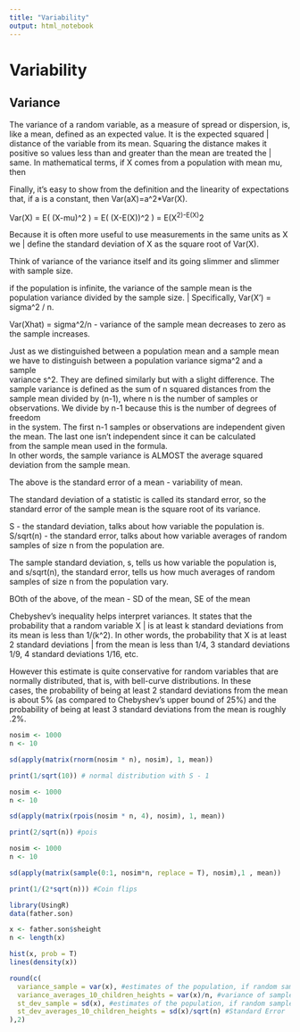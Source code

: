 ```yaml
---
title: "Variability"
output: html_notebook
---
```


# Variability

## Variance

The variance of a random variable, as a measure of spread or dispersion, is, like a mean, defined as an expected value. It is the expected squared
| distance of the variable from its mean. Squaring the distance makes it positive so values less than and greater than the mean are treated the
| same. In mathematical terms, if X comes from a population with mean mu, then 

Finally, it's easy to show from the definition and the linearity of expectations that, if a is a constant, then Var(aX)=a^2*Var(X). 

Var(X) = E( (X-mu)^2 ) = E( (X-E(X))^2 ) = E(X^2)-E(X)^2

Because it is often more useful to use measurements in the same units as X we
| define the standard deviation of X as the square root of Var(X).

Think of variance of the variance itself and its going slimmer and slimmer with sample size. 

if the population is infinite, the variance of the sample mean is the population variance divided by the sample size.
| Specifically, Var(X') = sigma^2 / n.

Var(Xhat) = sigma^2/n - variance of the sample mean decreases to zero as the sample increases.

| Just as we distinguished between a population mean and a sample mean we have to distinguish between a population variance sigma^2 and a sample
| variance s^2. They are defined similarly but with a slight difference. The sample variance is defined as the sum of n squared distances from the
| sample mean divided by (n-1), where n is the number of samples or observations. We divide by n-1 because this is the number of degrees of freedom
| in the system. The first n-1 samples or observations are independent given the mean. The last one isn't independent since it can be calculated
| from the sample mean used in the formula.
| In other words, the sample variance is ALMOST the average squared deviation from the sample mean.

The above is the standard error of a mean - variability of mean. 

The standard deviation of a statistic is called its standard error, so the standard error of the sample mean is the square root of its variance.

S - the standard deviation, talks about how variable the population is.
S/sqrt(n) - the standard error, talks about how variable averages of random samples of size n from the population are.

| The sample standard deviation, s, tells us how variable the population is, and s/sqrt(n), the standard error, tells us how much averages of random
| samples of size n from the population vary.

BOth of the above, of the mean - SD of the mean, SE of the mean

Chebyshev's inequality helps interpret variances. It states that the probability that a random variable X
| is at least k standard deviations from its mean is less than 1/(k^2). In other words, the probability that X is at least 2 standard deviations
| from the mean is less than 1/4, 3 standard deviations 1/9, 4 standard deviations 1/16, etc.

| However this estimate is quite conservative for random variables that are normally distributed, that is, with bell-curve distributions. In these
| cases, the probability of being at least 2 standard deviations from the mean is about 5% (as compared to Chebyshev's upper bound of 25%) and the
| probability of being at least 3 standard deviations from the mean is roughly .2%.


```r
nosim <- 1000
n <- 10

sd(apply(matrix(rnorm(nosim * n), nosim), 1, mean))

print(1/sqrt(10)) # normal distribution with S - 1
```

```r
nosim <- 1000
n <- 10

sd(apply(matrix(rpois(nosim * n, 4), nosim), 1, mean))

print(2/sqrt(n)) #pois
```

```r
nosim <- 1000
n <- 10

sd(apply(matrix(sample(0:1, nosim*n, replace = T), nosim),1 , mean))

print(1/(2*sqrt(n))) #Coin flips
```

```r
library(UsingR)
data(father.son)

x <- father.son$sheight
n <- length(x)

hist(x, prob = T)
lines(density(x))
```
```r
round(c(
  variance_sample = var(x), #estimates of the population, if random sample
  variance_averages_10_children_heights = var(x)/n, #variance of sample mean
  st_dev_sample = sd(x), #estimates of the population, if random sample
  st_dev_averages_10_children_heights = sd(x)/sqrt(n) #Standard Error 
),2)
```

